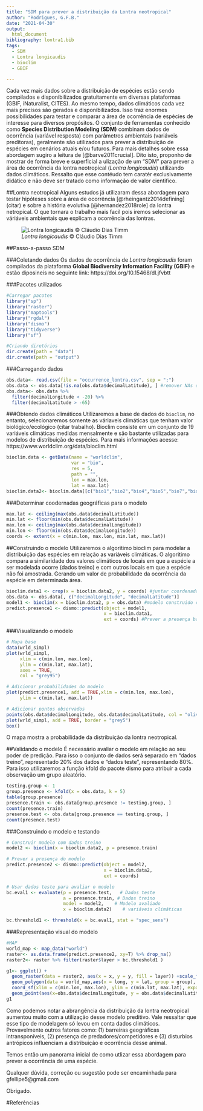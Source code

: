 ```yaml
---
title: "SDM para prever a distribuição da Lontra neotropical"
author: "Rodrigues, G.F.B."
date: "2021-04-30"
output:
  html_document
bibliography: lontra1.bib
tags:
  - SDM
  - Lontra longicaudis
  - bioclim
  - GBIF

---
```


Cada vez mais dados sobre a distribuição de espécies estão sendo compilados e disponibilizados gratuitamente em diversas plataformas (GBIF, iNaturalist, CITES). Ao mesmo tempo, dados climáticos cada vez mais precisos são gerados e disponibilizados. Isso traz enormes possibilidades para testar e comparar a área de ocorrência de espécies de interesse para diversos propósitos. O conjunto de ferramentas conhecido como **Species Distribution Modeling (SDM)** combinam dados de ocorrência (variável resposta) com parâmetros ambientais (variáveis preditoras), geralmente são utilizados para prever a distribuição de espécies em cenários atuais e/ou futuros. Para mais detalhes sobre essa abordagem sugiro a leitura de [@barve2011crucial]. Dito isto, proponho de mostrar de forma breve e superficial a ulização de um "SDM" para prever a área de ocorrência da lontra neotropical (*Lontra longicaudis*) utilizando dados climáticos. Ressalto que esse contéudo tem caratér exclusivamente didático e não deve ser tratado como informação de valor cientifico. 

##Lontra neotropical
Alguns estudos já utilizaram dessa abordagem para testar hipóteses sobre a área de ocorrência [@rheingantz2014defining] (citar) e sobre a história evolutiva [@hernandez2018role] da lontra netropical. O que tornara o trabalho mais facil pois iremos selecionar as váriáveis ambientais que explicam a ocorrência das lontras. 

 ![*Lontra longicaudis* © Cláudio Dias Timm ](lontra.jpg)
 


##Passo-a-passo SDM

###Coletando dados
Os dados de ocorrência de *Lontra longicaudis* foram compilados da plataforma **Global Biodiversity Information Facility (GBIF)** e estão diposineis no seguinte link: https://doi.org/10.15468/dl.jfvbtt

###Pacotes utilizados
```r
#Carregar pacotes
library("sp")
library("raster")
library("maptools")
library("rgdal")
library("dismo")
library("tidyverse")
library("sf")
```

```r
#Criando diretórios
dir.create(path = "data")
dir.create(path = "output")
```

###Carregando dados
```r
obs.data<- read.csv(file = "occurrence_lontra.csv", sep = ";")
obs.data <- obs.data[!is.na(obs.data$decimalLatitude), ] #remover NAs do data.frame
obs.data<- obs.data %>% 
  filter(decimalLongitude < -20) %>% 
  filter(decimalLatitude > -65)
```

###Obtendo dados climáticos
Utilizaremos a base de dados do `bioclim`, no entanto, selecionaremos somente as váriaveis climáticas que tenham valor biológico/ecológico (citar trabalho). Bioclim consiste em um conjunto de 19 variáveis climáticas medidas mensalmente e são bastante utilizadas para modelos de distribuição de espécies. Para mais informações acesse: https://www.worldclim.org/data/bioclim.html

```r
bioclim.data <- getData(name = "worldclim",
                        var = "bio",
                        res = 5,
                        path = "",
                        lon = max.lon,
                        lat = max.lat)
bioclim.data2<- bioclim.data[[c("bio1","bio2","bio4","bio5","bio7","bio12","bio14","bio15","bio18","bio19")]] #selecionando o subconjunto de variáveis
```

###Determinar coodernadas geográficas para o modelo
```r
max.lat <- ceiling(max(obs.data$decimalLatitude))
min.lat <- floor(min(obs.data$decimalLatitude))
max.lon <- ceiling(max(obs.data$decimalLongitude))
min.lon <- floor(min(obs.data$decimalLongitude))
coords <- extent(x = c(min.lon, max.lon, min.lat, max.lat))
```

##Construindo o modelo
Utilizaremos o algoritimo bioclim para modelar a distribuição das espécies em relação as variáveis climáticas. O algoritimo compara a similaridade dos valores climáticos de locais em que a espécie a ser modelada ocorre (dados treino) e com outros locais em que a espécie não foi amostrada. Gerando um valor de probabilidade da ocorrência da espécie em determinada área.
```r
bioclim.data1 <- crop(x = bioclim.data2, y = coords) #juntar coordenadas com dados climáticos
obs.data <- obs.data[, c("decimalLongitude", "decimalLatitude")] 
model1 <- bioclim(x = bioclim.data2, p = obs.data) #modelo construido com o algoritimo bioclim
predict.presence1 <- dismo::predict(object = model1, 
                                    x = bioclim.data1, 
                                    ext = coords) #Prever a presença baseado no modelo
```

###Visualizando o modelo
```r
# Mapa base
data(wrld_simpl)
plot(wrld_simpl, 
     xlim = c(min.lon, max.lon),
     ylim = c(min.lat, max.lat),
     axes = TRUE, 
     col = "grey95")

# Adicionar probabilidades do modelo
plot(predict.presence1, add = TRUE,xlim = c(min.lon, max.lon),
     ylim = c(min.lat, max.lat))

# Adicionar pontos observados
points(obs.data$decimalLongitude, obs.data$decimalLatitude, col = "olivedrab", pch = 20, cex = 0.75)
plot(wrld_simpl, add = TRUE, border = "grey5")
box()
```

O mapa mostra a probabilidade da distribuição da lontra neotropical. 

##Validando o modelo
É necessário avaliar o modelo em relação ao seu poder de predição. Para isso o conjunto de dados será separado em "dados treino", representado 20% dos dados e "dados teste", representando 80%. Para isso utilizaremos a função kfold do pacote dismo para atribuir a cada observação um grupo aleatório. 

```r
testing.group <- 1
group.presence <- kfold(x = obs.data, k = 5) 
table(group.presence)
presence.train <- obs.data[group.presence != testing.group, ]
count(presence.train)
presence.test <- obs.data[group.presence == testing.group, ]
count(presence.test)
```

###Construindo o modelo e testando
```r
# Construir modelo com dados treino
model2 <- bioclim(x = bioclim.data2, p = presence.train)

# Prever a presença do modelo
predict.presence2 <- dismo::predict(object = model2, 
                                    x = bioclim.data2, 
                                    ext = coords)

# Usar dados teste para avaliar o modelo 
bc.eval1 <- evaluate(p = presence.test,   # Dados teste
                     a = presence.train, # Dados treino
                     model = model2,    # Modelo avaliado
                     x = bioclim.data2)    # variáveis climáticas

bc.threshold1 <- threshold(x = bc.eval1, stat = "spec_sens")
```

###Representação visual do modelo
```r
#MAP
world_map <- map_data("world")
raster<- as.data.frame(predict.presence2, xy=T) %>% drop_na()
raster2<- raster %>% filter(raster$layer > bc.threshold1 )

g1<- ggplot() +
  geom_raster(data = raster2, aes(x = x, y = y, fill = layer)) +scale_fill_gradient(low="yellow",high = "darkgreen")+ theme_classic() +
  geom_polygon(data = world_map,aes(x = long, y = lat, group = group), fill = NA, col = "black") + 
  coord_sf(xlim = c(min.lon, max.lon), ylim = c(min.lat, max.lat), expand = FALSE) +xlab("Longitude")+ ylab("Latitude") +
  geom_point(aes(x=obs.data$decimalLongitude, y = obs.data$decimalLatitude))
g1
```

Como podemos notar a abrangência da distribuição da lontra neotropical aumentou muito com a utilização desse modelo preditivo. Vale ressaltar que esse tipo de modelagem só levou em conta dados climáticos. Provavelmente outros fatores como: (1) barreiras geográficas intransponíveis, (2) presença de predadores/competidores e (3) disturbios antrópicos influenciam a distribuição e ocorrência desse animal.

Temos então um panorama inicial de como utlizar essa abordagem para prever a ocorrência de uma espécie.

Qualquer dúvida, correção ou sugestão pode ser encaminhada para gfellipe5@gmail.com

Obrigado.

#Referências



